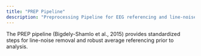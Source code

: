 ```yaml
---
title: "PREP Pipeline"
description: "Preprocessing Pipeline for EEG referencing and line-noise removal."
---
```


<Tabs>
<Tab title="Overview">
<Note>
The PREP pipeline (Bigdely-Shamlo et al., 2015) provides standardized steps for
line-noise removal and robust average referencing prior to analysis.
</Note>
</Tab>
<Tab title="Steps">
<Steps>
<Step title="Remove line noise with notch or CleanLine" />
<Step title="High-pass filter at 1 Hz" />
<Step title="Detect bad channels via deviation, correlation, and noisiness criteria" />
<Step title="Interpolate bad channels" />
<Step title="Compute robust average reference" />
<Step title="Return cleaned, referenced dataset" />
</Steps>
</Tab>
</Tabs>

